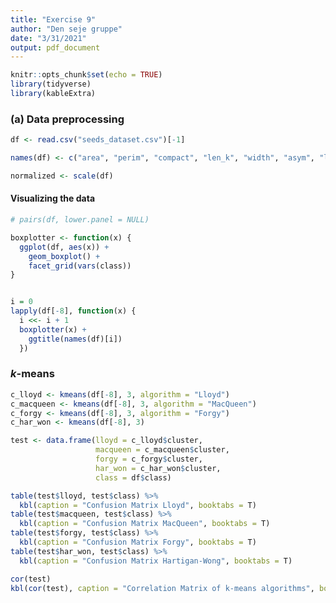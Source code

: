 ```yaml
---
title: "Exercise 9"
author: "Den seje gruppe"
date: "3/31/2021"
output: pdf_document
---
```


```r
knitr::opts_chunk$set(echo = TRUE)
library(tidyverse)
library(kableExtra)
```

### (a) Data preprocessing

```r
df <- read.csv("seeds_dataset.csv")[-1]

names(df) <- c("area", "perim", "compact", "len_k", "width", "asym", "len_kg", "class")

normalized <- scale(df)
```


#### Visualizing the data

```r
# pairs(df, lower.panel = NULL)

boxplotter <- function(x) {
  ggplot(df, aes(x)) +
    geom_boxplot() +
    facet_grid(vars(class))
}


i = 0
lapply(df[-8], function(x) {
  i <<- i + 1
  boxplotter(x) +
    ggtitle(names(df)[i])
  })
```

### $k$-means

```r
c_lloyd <- kmeans(df[-8], 3, algorithm = "Lloyd")
c_macqueen <- kmeans(df[-8], 3, algorithm = "MacQueen")
c_forgy <- kmeans(df[-8], 3, algorithm = "Forgy")
c_har_won <- kmeans(df[-8], 3)

test <- data.frame(lloyd = c_lloyd$cluster,
                   macqueen = c_macqueen$cluster,
                   forgy = c_forgy$cluster,
                   har_won = c_har_won$cluster,
                   class = df$class)

table(test$lloyd, test$class) %>% 
  kbl(caption = "Confusion Matrix Lloyd", booktabs = T)
table(test$macqueen, test$class) %>% 
  kbl(caption = "Confusion Matrix MacQueen", booktabs = T)
table(test$forgy, test$class) %>% 
  kbl(caption = "Confusion Matrix Forgy", booktabs = T)
table(test$har_won, test$class) %>% 
  kbl(caption = "Confusion Matrix Hartigan-Wong", booktabs = T)

cor(test)
kbl(cor(test), caption = "Correlation Matrix of k-means algorithms", booktabs = T)
```

